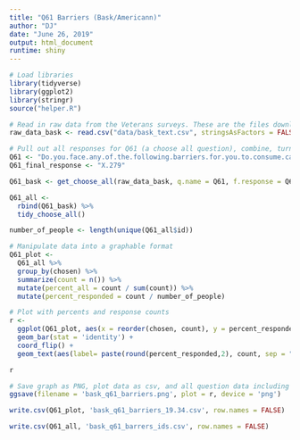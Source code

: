 ```yaml
---
title: "Q61 Barriers (Bask/Americann)"
author: "DJ"
date: "June 26, 2019"
output: html_document
runtime: shiny
---
```


```r
# Load libraries
library(tidyverse)
library(ggplot2)
library(stringr)
source("helper.R")
```

```r
# Read in raw data from the Veterans surveys. These are the files downloaded from survey monkey saved as a .csv
raw_data_bask <- read.csv("data/bask_text.csv", stringsAsFactors = FALSE)
```

```r
# Pull out all responses for Q61 (a choose all question), combine, turn into a tidy data format for further processing then determine 'question n'
Q61 <- "Do.you.face.any.of.the.following.barriers.for.you.to.consume.cannabis...Please.select.all.that.apply."
Q61_final_response <- "X.279"

Q61_bask <- get_choose_all(raw_data_bask, q.name = Q61, f.response = Q61_final_response)

Q61_all <- 
  rbind(Q61_bask) %>%
  tidy_choose_all()

number_of_people <- length(unique(Q61_all$id))
```

```r
# Manipulate data into a graphable format
Q61_plot <-
  Q61_all %>%
  group_by(chosen) %>%
  summarize(count = n()) %>%
  mutate(percent_all = count / sum(count)) %>%
  mutate(percent_responded = count / number_of_people)
```

```r
# Plot with percents and response counts
r <- 
  ggplot(Q61_plot, aes(x = reorder(chosen, count), y = percent_responded)) +
  geom_bar(stat = 'identity') +
  coord_flip() +
  geom_text(aes(label= paste(round(percent_responded,2), count, sep = "***")))

r
```

```r
# Save graph as PNG, plot data as csv, and all question data including response IDs as csv (save question n and N at end of plot file as "_x.x")
ggsave(filename = 'bask_q61_barriers.png', plot = r, device = 'png')

write.csv(Q61_plot, 'bask_q61_barriers_19.34.csv', row.names = FALSE)

write.csv(Q61_all, 'bask_q61_barrers_ids.csv', row.names = FALSE)
```
